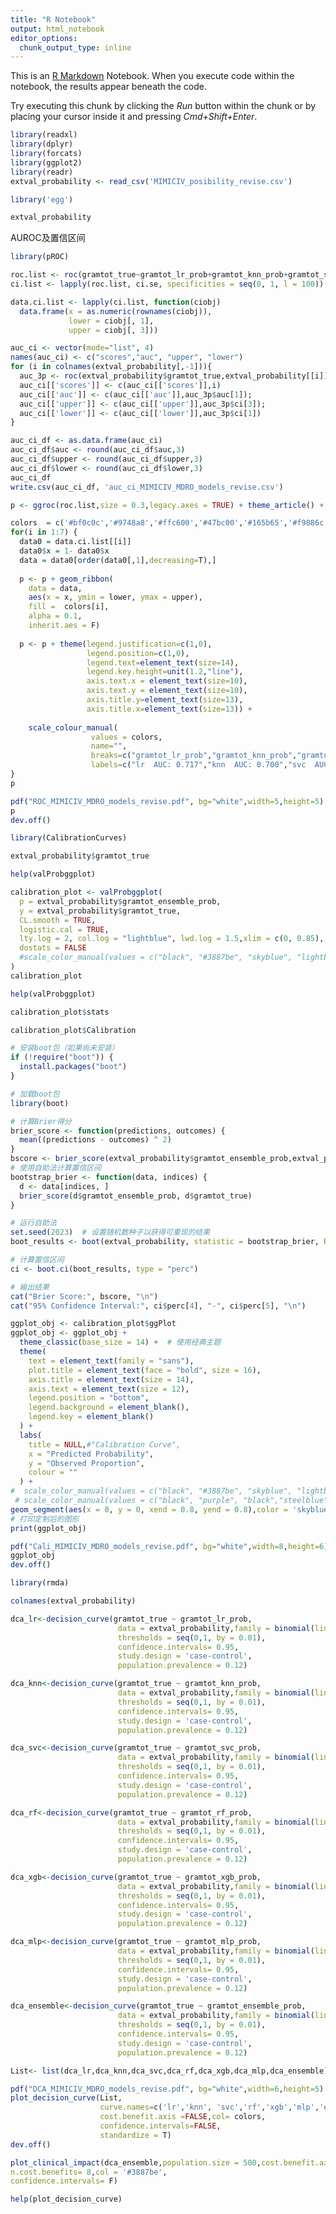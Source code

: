 ```yaml
---
title: "R Notebook"
output: html_notebook
editor_options: 
  chunk_output_type: inline
---
```


This is an [R Markdown](http://rmarkdown.rstudio.com) Notebook. When you execute code within the notebook, the results appear beneath the code. 

Try executing this chunk by clicking the *Run* button within the chunk or by placing your cursor inside it and pressing *Cmd+Shift+Enter*. 

```r
library(readxl)
library(dplyr)
library(forcats)
library(ggplot2)
library(readr)
extval_probability <- read_csv('MIMICIV_posibility_revise.csv')
```

```r
library('egg')
```

```r
extval_probability
```

AUROC及置信区间
```r
library(pROC)
```

```r
roc.list <- roc(gramtot_true~gramtot_lr_prob+gramtot_knn_prob+gramtot_svc_prob+gramtot_rf_prob+gramtot_xgb_prob+gramtot_mlp_prob+gramtot_ensemble_prob, data = extval_probability)
ci.list <- lapply(roc.list, ci.se, specificities = seq(0, 1, l = 100))
```

```r
data.ci.list <- lapply(ci.list, function(ciobj) 
  data.frame(x = as.numeric(rownames(ciobj)),
             lower = ciobj[, 1],
             upper = ciobj[, 3]))
```

```r
auc_ci <- vector(mode="list", 4)
names(auc_ci) <- c("scores","auc", "upper", "lower")
for (i in colnames(extval_probability[,-1])){
  auc_3p <- roc(extval_probability$gramtot_true,extval_probability[[i]],ci = TRUE)
  auc_ci[['scores']] <- c(auc_ci[['scores']],i)
  auc_ci[['auc']] <- c(auc_ci[['auc']],auc_3p$auc[1]); 
  auc_ci[['upper']] <- c(auc_ci[['upper']],auc_3p$ci[3]); 
  auc_ci[['lower']] <- c(auc_ci[['lower']],auc_3p$ci[1])
}
```
```r
auc_ci_df <- as.data.frame(auc_ci)
auc_ci_df$auc <- round(auc_ci_df$auc,3)
auc_ci_df$upper <- round(auc_ci_df$upper,3)
auc_ci_df$lower <- round(auc_ci_df$lower,3)
auc_ci_df
write.csv(auc_ci_df, 'auc_ci_MIMICIV_MDRO_models_revise.csv')
```


```r
p <- ggroc(roc.list,size = 0.3,legacy.axes = TRUE) + theme_article() + geom_abline(slope=1, intercept = 0, linetype = "dashed", alpha=1, color = "grey") + coord_equal()

colors  = c('#bf0c0c','#9748a8','#ffc600','#47bc00','#165b65','#f9886c','#3887be')
for(i in 1:7) {
  data0 = data.ci.list[[i]]
  data0$x = 1- data0$x
  data = data0[order(data0[,1],decreasing=T),]
  
  p <- p + geom_ribbon(
    data = data,
    aes(x = x, ymin = lower, ymax = upper),
    fill =  colors[i],
    alpha = 0.1,
    inherit.aes = F) 
  
  p <- p + theme(legend.justification=c(1,0),
                 legend.position=c(1,0),
                 legend.text=element_text(size=14),
                 legend.key.height=unit(1.2,"line"),
                 axis.text.x = element_text(size=10),
                 axis.text.y = element_text(size=10),
                 axis.title.y=element_text(size=13),
                 axis.title.x=element_text(size=13)) + 
    
    scale_colour_manual(
                  values = colors,
                  name="",
                  breaks=c("gramtot_lr_prob","gramtot_knn_prob","gramtot_svc_prob", "gramtot_rf_prob", "gramtot_xgb_prob", "gramtot_mlp_prob",'gramtot_ensemble_prob'),
                  labels=c("lr  AUC: 0.717","knn  AUC: 0.700","svc  AUC: 0.675", "rf  AUC: 0.748", "xgb  AUC: 0.737", "mlp  AUC: 0.704","ensemble  AUC: 0.744"))
} 
p
```


```r
pdf("ROC_MIMICIV_MDRO_models_revise.pdf", bg="white",width=5,height=5)
p
dev.off()
```

```r
library(CalibrationCurves)
```
```r
extval_probability$gramtot_true
```

```r
help(valProbggplot)
```


```r
calibration_plot <- valProbggplot(
  p = extval_probability$gramtot_ensemble_prob,
  y = extval_probability$gramtot_true,
  CL.smooth = TRUE, 
  logistic.cal = TRUE,
  lty.log = 2, col.log = "lightblue", lwd.log = 1.5,xlim = c(0, 0.85), ylim = c(0, 1),col.ideal = "skyblue",col.smooth = 'black',
  dostats = FALSE
  #scale_color_manual(values = c("black", "#3887be", "skyblue", "lightblue"))
)
calibration_plot
```

```r
help(valProbggplot)
```

```r
calibration_plot$stats
```

```r
calibration_plot$Calibration
```
```r
# 安装boot包（如果尚未安装）
if (!require("boot")) {
  install.packages("boot")
}

# 加载boot包
library(boot)
```

```r
# 计算Brier得分
brier_score <- function(predictions, outcomes) {
  mean((predictions - outcomes) ^ 2)
}
bscore <- brier_score(extval_probability$gramtot_ensemble_prob,extval_probability$gramtot_true)
# 使用自助法计算置信区间
bootstrap_brier <- function(data, indices) {
  d <- data[indices, ]
  brier_score(d$gramtot_ensemble_prob, d$gramtot_true)
}

# 运行自助法
set.seed(2023)  # 设置随机数种子以获得可重现的结果
boot_results <- boot(extval_probability, statistic = bootstrap_brier, R = 10000)

# 计算置信区间
ci <- boot.ci(boot_results, type = "perc")

# 输出结果
cat("Brier Score:", bscore, "\n")
cat("95% Confidence Interval:", ci$perc[4], "-", ci$perc[5], "\n")
```

```r
ggplot_obj <- calibration_plot$ggPlot
ggplot_obj <- ggplot_obj +
  theme_classic(base_size = 14) +  # 使用经典主题
  theme(
    text = element_text(family = "sans"),
    plot.title = element_text(face = "bold", size = 16),
    axis.title = element_text(size = 14),
    axis.text = element_text(size = 12),
    legend.position = "bottom",
    legend.background = element_blank(),
    legend.key = element_blank()
  ) +
  labs(
    title = NULL,#"Calibration Curve",
    x = "Predicted Probability",
    y = "Observed Proportion",
    colour = ""
  ) +
#  scale_color_manual(values = c("black", "#3887be", "skyblue", "lightblue"))+
 # scale_color_manual(values = c("black", "purple", "black","steelblue"))
geom_segment(aes(x = 0, y = 0, xend = 0.8, yend = 0.8),color = 'skyblue',  size = 1)
# 打印定制后的图形
print(ggplot_obj)
```

```r
pdf("Cali_MIMICIV_MDRO_models_revise.pdf", bg="white",width=8,height=6)
ggplot_obj
dev.off()
```

```r
library(rmda)
```

```r
colnames(extval_probability)
```

```r
dca_lr<-decision_curve(gramtot_true ~ gramtot_lr_prob,
                        data = extval_probability,family = binomial(link ='logit'),
                        thresholds = seq(0,1, by = 0.01),
                        confidence.intervals= 0.95,
                        study.design = 'case-control',
                        population.prevalence = 0.12)

dca_knn<-decision_curve(gramtot_true ~ gramtot_knn_prob,
                        data = extval_probability,family = binomial(link ='logit'),
                        thresholds = seq(0,1, by = 0.01),
                        confidence.intervals= 0.95,
                        study.design = 'case-control',
                        population.prevalence = 0.12)

dca_svc<-decision_curve(gramtot_true ~ gramtot_svc_prob,
                        data = extval_probability,family = binomial(link ='logit'),
                        thresholds = seq(0,1, by = 0.01),
                        confidence.intervals= 0.95,
                        study.design = 'case-control',
                        population.prevalence = 0.12)

dca_rf<-decision_curve(gramtot_true ~ gramtot_rf_prob,
                        data = extval_probability,family = binomial(link ='logit'),
                        thresholds = seq(0,1, by = 0.01),
                        confidence.intervals= 0.95,
                        study.design = 'case-control',
                        population.prevalence = 0.12)

dca_xgb<-decision_curve(gramtot_true ~ gramtot_xgb_prob,
                        data = extval_probability,family = binomial(link ='logit'),
                        thresholds = seq(0,1, by = 0.01),
                        confidence.intervals= 0.95,
                        study.design = 'case-control',
                        population.prevalence = 0.12)

dca_mlp<-decision_curve(gramtot_true ~ gramtot_mlp_prob,
                        data = extval_probability,family = binomial(link ='logit'),
                        thresholds = seq(0,1, by = 0.01),
                        confidence.intervals= 0.95,
                        study.design = 'case-control',
                        population.prevalence = 0.12)

dca_ensemble<-decision_curve(gramtot_true ~ gramtot_ensemble_prob,
                        data = extval_probability,family = binomial(link ='logit'),
                        thresholds = seq(0,1, by = 0.01),
                        confidence.intervals= 0.95,
                        study.design = 'case-control',
                        population.prevalence = 0.12)
```


```r
List<- list(dca_lr,dca_knn,dca_svc,dca_rf,dca_xgb,dca_mlp,dca_ensemble)

pdf("DCA_MIMICIV_MDRO_models_revise.pdf", bg="white",width=6,height=5)
plot_decision_curve(List,
                    curve.names=c('lr','knn', 'svc','rf','xgb','mlp','ensemble'),
                    cost.benefit.axis =FALSE,col= colors,
                    confidence.intervals=FALSE, 
                    standardize = T)
dev.off()
```

```r
plot_clinical_impact(dca_ensemble,population.size = 500,cost.benefit.axis = T,
n.cost.benefits= 8,col = '#3887be',
confidence.intervals= F)
```

```r
help(plot_decision_curve)
```



